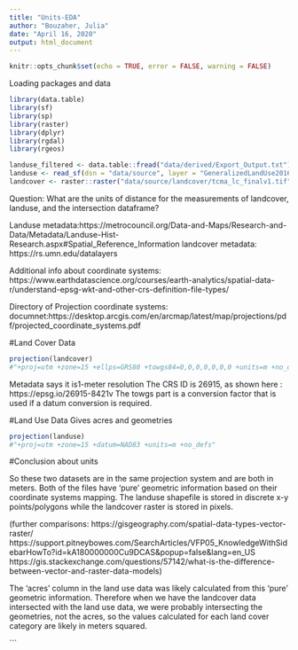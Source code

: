 ```yaml
---
title: "Units-EDA"
author: "Bouzaher, Julia"
date: "April 16, 2020"
output: html_document
---
```


```r
knitr::opts_chunk$set(echo = TRUE, error = FALSE, warning = FALSE)
```

Loading packages and data
```r
library(data.table)
library(sf)
library(sp)
library(raster)
library(dplyr)
library(rgdal)
library(rgeos)

landuse_filtered <- data.table::fread("data/derived/Export_Output.txt")
landuse <- read_sf(dsn = "data/source", layer = "GeneralizedLandUse2016")
landcover <- raster::raster("data/source/landcover/tcma_lc_finalv1.tif", RAT = TRUE)


```
Question: What are the units of distance for the measurements of landcover, landuse, and the intersection dataframe?

Landuse metadata:https://metrocouncil.org/Data-and-Maps/Research-and-Data/Metadata/Landuse-Hist-Research.aspx#Spatial_Reference_Information
landcover metadata: https://rs.umn.edu/datalayers

Additional info about coordinate systems: https://www.earthdatascience.org/courses/earth-analytics/spatial-data-r/understand-epsg-wkt-and-other-crs-definition-file-types/

Directory of Projection coordinate systems: documnet:https://desktop.arcgis.com/en/arcmap/latest/map/projections/pdf/projected_coordinate_systems.pdf

#Land Cover Data
```r
projection(landcover)
#"+proj=utm +zone=15 +ellps=GRS80 +towgs84=0,0,0,0,0,0,0 +units=m +no_defs"
```
Metadata says it is1-meter resolution
The CRS ID is 26915, as shown here : https://epsg.io/26915-8421v
The towgs part is a conversion factor that is used if a datum conversion is required.

#Land Use Data
Gives acres and geometries

```r
projection(landuse)
#"+proj=utm +zone=15 +datum=NAD83 +units=m +no_defs"
```

#Conclusion about units

So these two datasets are in the same projection system and are both in meters. Both of the files have 'pure' geometric information based on their coordinate systems mapping.  The landuse shapefile is stored in discrete x-y points/polygons while the landcover raster is stored in pixels.

(further comparisons: https://gisgeography.com/spatial-data-types-vector-raster/
https://support.pitneybowes.com/SearchArticles/VFP05_KnowledgeWithSidebarHowTo?id=kA180000000Cu9DCAS&popup=false&lang=en_US
https://gis.stackexchange.com/questions/57142/what-is-the-difference-between-vector-and-raster-data-models)

The 'acres' column in the land use data was likely calculated from this 'pure' geometric information. Therefore when we have the landcover data intersected with the land use data, we were probably intersecting the geometries, not the acres, so the values calculated for each land cover category are likely in meters squared.


```